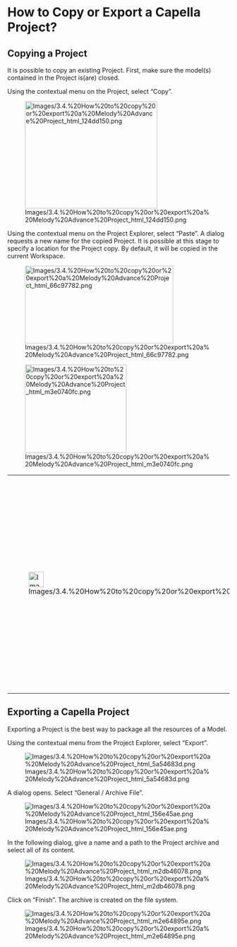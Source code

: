             
= How to Copy or Export a Capella Project? =
 
== Copying a Project ==
 
It is possible to copy an existing Project. First, make sure the model(s) contained in the Project is(are) closed.

 
Using the contextual menu on the Project, select &ldquo;Copy&rdquo;.

 
[[Image:Images/3.4.%20How%20to%20copy%20or%20export%20a%20Melody%20Advance%20Project_html_124dd150.png|300x243px]]

 
Using the contextual menu on the Project Explorer, select &ldquo;Paste&rdquo;. A dialog requests a new name for the copied Project. It is possible at this stage to specify a location for the Project copy. By default, it will be copied in the current Workspace.

 
[[Image:Images/3.4.%20How%20to%20copy%20or%20export%20a%20Melody%20Advance%20Project_html_66c97782.png|336x176px]]

 
[[Image:Images/3.4.%20How%20to%20copy%20or%20export%20a%20Melody%20Advance%20Project_html_m3e0740fc.png|230x200px]]

         
{| border="1"
|-
| 
[[Image:Images/3.4.%20How%20to%20copy%20or%20export%20a%20Melody%20Advance%20Project_html_723ed3f9.png|34x34px]]

 
| 
Having several copies of the same Project in a given workspace or 				several copies of a same Model in a given Project is not 				recommended.

 
It is 				strongly recommended not to open simultaneously two versions the 				same Model (through different Projects or Folders).

 
|}  
== Exporting a Capella Project ==
 
Exporting a Project is the best way to package all the resources of a Model.

 
Using the contextual menu from the Project Explorer, select &ldquo;Export&rdquo;.

 
[[Image:Images/3.4.%20How%20to%20copy%20or%20export%20a%20Melody%20Advance%20Project_html_5a54683d.png]]

 
A dialog opens. Select &ldquo;General / Archive File&rdquo;.

 
[[Image:Images/3.4.%20How%20to%20copy%20or%20export%20a%20Melody%20Advance%20Project_html_156e45ae.png]]

 
In the following dialog, give a name and a path to the Project archive and select all of its content.

 
[[Image:Images/3.4.%20How%20to%20copy%20or%20export%20a%20Melody%20Advance%20Project_html_m2db46078.png]]

 
Click on &ldquo;Finish&rdquo;. The archive is created on the file system.

 
[[Image:Images/3.4.%20How%20to%20copy%20or%20export%20a%20Melody%20Advance%20Project_html_m2e64895e.png]]

   